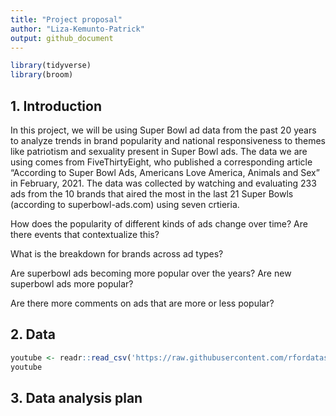 ```yaml
---
title: "Project proposal"
author: "Liza-Kemunto-Patrick"
output: github_document
---
```


```r
library(tidyverse)
library(broom)
```

## 1. Introduction

In this project, we will be using Super Bowl ad data from the past 20 years to analyze trends in brand popularity and national responsiveness to themes like patriotism and sexuality present in Super Bowl ads. The data we are using comes from FiveThirtyEight, who published a corresponding article "According to Super Bowl Ads, Americans Love America, Animals and Sex" in February, 2021. The data was collected by watching and evaluating 233 ads from the 10 brands that aired the most in the last 21 Super Bowls (according to superbowl-ads.com) using seven crtieria. 

How does the popularity of different kinds of ads change over time? Are there events that contextualize this?

What is the breakdown for brands across ad types?

Are superbowl ads becoming more popular over the years? Are new superbowl ads more popular?

Are there more comments on ads that are more or less popular?


## 2. Data

```r
youtube <- readr::read_csv('https://raw.githubusercontent.com/rfordatascience/tidytuesday/master/data/2021/2021-03-02/youtube.csv')
youtube
```


## 3. Data analysis plan



